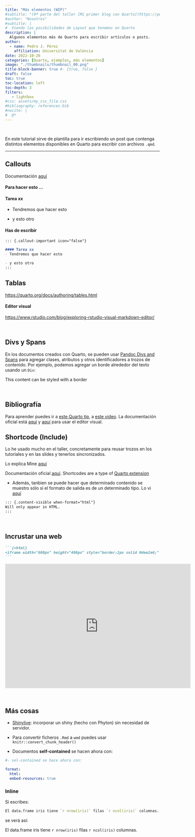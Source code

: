 ```yaml
---
title: "Más elementos (WIP)"
#subtitle: "(9ª parte del taller [Mi primer blog con Quarto](https://perezp44.github.io/taller.primer.blog/))"
#author: "Nosotros"
#subtitle: | 
#  Viendo las posibilidades de Layout que tenemos en Quarto
description: |
  Algunos elementos más de Quarto para escribir artículos o posts.
author:
  - name: Pedro J. Pérez
    affiliation: Universitat de València
date: 2022-10-26
categories: [Quarto, ejemplos, más elementos]
image: "./thumbnails/thumbnail_00.png"
title-block-banner: true #- {true, false }
draft: false
toc: true
toc-location: left
toc-depth: 3
filters:
   - lightbox
#css: assets/my_css_file.css
#bibliography: references.bib
#nocite: |
#  @*
---
```


<!--This is a comment. Comments are not displayed in the browser-->

<br>

En este tutorial sirve de plantilla para ir escribiendo un post que contenga distintos elementos disponibles en Quarto para escribir con archivos `.qmd`.

--------------------------------------------------------------------------------



## Callouts

Documentación [aquí](https://quarto.org/docs/authoring/callouts.html)


:::: panel-tabset
#### Para hacer esto ...

::: {.callout-important icon="false"}
#### Tarea xx
- Tendremos que hacer esto 

- y esto otro
:::

#### Has de escribir

``` markdown
::: {.callout-important icon="false"}

#### Tarea xx
- Tendremos que hacer esto 

- y esto otro
:::
```

::::





## Tablas

<https://quarto.org/docs/authoring/tables.html>

#### Editor visual

<https://www.rstudio.com/blog/exploring-rstudio-visual-markdown-editor/>

<br>

## Divs y Spans

En los documentos creados con Quarto, se pueden usar [Pandoc Divs and Spans](https://quarto.org/docs/authoring/markdown-basics.html#divs-and-spans) para agregar clases, atributos y otros identificadores a trozos de contenido. Por ejemplo, podemos agregar un borde alrededor del texto usando un `Div`:


::: {.border}
This content can be styled with a border
:::



<br>

## Bibliografía

Para aprender puedes ir a [este Quarto tip](https://mine-cetinkaya-rundel.github.io/quarto-tip-a-day/posts/24-citations/), a  [este video](https://youtu.be/d8jSN998Mtw?t=3757). La documentación oficial está [aquí](https://quarto.org/docs/authoring/footnotes-and-citations.html) y [aquí](https://quarto.org/docs/visual-editor/technical.html#citations) para usar el editor visual.


## Shortcode (Include)

Lo he usado mucho en el taller, concretamente para reusar trozos en los tutoriales y en las slides y tenerlos sincronizados.

Lo explica Mine [aquí](https://mine-cetinkaya-rundel.github.io/quarto-tip-a-day/posts/04-include/)

Documentación oficial [aquí](https://quarto.org/docs/extensions/shortcodes.html). Shortcodes are a type of [Quarto extension](https://quarto.org/docs/extensions/)

- Además, tanbien se puede hacer que determinado contenido se muestro sólo si el formato de salida es de un determinado tipo. Lo vi [aquí]()

```md
::: {.content-visible when-format="html"}
Will only appear in HTML.
:::
```

<br>

## Incrustar una web


````md
```{=html}
<iframe width="600px" height="400px" style="border:2px solid #dee2e6;" src="https://quarto.org/docs/guide/"></iframe>
```
````

```{=html}
<iframe width="600px" height="400px" style="border:2px solid #dee2e6;" src="https://quarto.org/docs/guide/"></iframe>
```

<br>


## Más cosas

- [Shinylive](https://quarto.org/docs/blog/posts/2022-10-25-shinylive-extension/): incorporar un shiny (hecho con Phyton) sin necesidad de servidor.

- Para convertir ficheros `.Rmd` a `wmd` puedes usar `knitr::convert_chunk_header()`


- Documentos **self-contained** se hacen ahora con:


```yaml
#- sel-contained se hace ahora con:

format:
  html:
  embed-resources: true
```
### Inline

Si escribes:

```r
El data.frame iris tiene `r nrow(iris)` filas `r ncol(iris)` columnas.
```
se verá así:

El data.frame iris tiene `r nrow(iris)` filas `r ncol(iris)` columnas.
